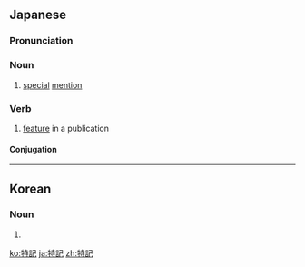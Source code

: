 ==Japanese==
{{ja-kanjitab|とく|k1=とっ|き|yomi=o}}

===Pronunciation===
{{ja-pron|とっき|y=o}}

===Noun===
{{ja-noun|とっき|tr=trans}}

# [[special]] [[mention]]

===Verb===
{{ja-verb-suru|とっき|tr=trans}}

#[[feature]] in a publication

====Conjugation====
{{ja-suru|とっき}}

----

==Korean==
{{ko-hanjatab}}

===Noun===
{{ko-noun|hj|hangeul=특기}}

# {{hanja form of|특기|}}

[[ko:特記]]
[[ja:特記]]
[[zh:特記]]